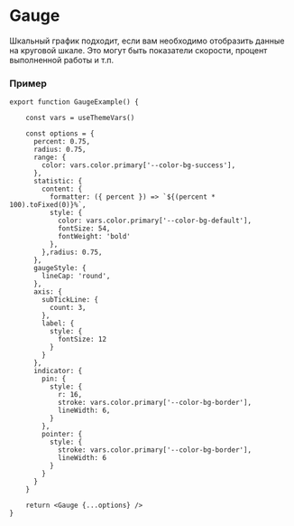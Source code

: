 

# Gauge

<RemadeInfo
    commponentName="Gauge"
    apiUrl="https://g2plot.antv.vision/en/docs/api/plots/gauge"
/>

Шкальный график подходит, если вам необходимо отобразить данные на
круговой шкале. Это могут быть показатели скорости, процент выполненной работы и т.п.

### Пример

```tsx
export function GaugeExample() {

    const vars = useThemeVars()

    const options = {
      percent: 0.75,
      radius: 0.75,
      range: {
        color: vars.color.primary['--color-bg-success'],
      },
      statistic: {
        content: {
          formatter: ({ percent }) => `${(percent * 100).toFixed(0)}%`,
          style: {
            color: vars.color.primary['--color-bg-default'],
            fontSize: 54,
            fontWeight: 'bold'
          },
        },radius: 0.75,
      },
      gaugeStyle: {
        lineCap: 'round',
      },
      axis: {
        subTickLine: {
          count: 3,
        },
        label: {
          style: {
            fontSize: 12
          }
        }
      },
      indicator: {
        pin: {
          style: {
            r: 16,
            stroke: vars.color.primary['--color-bg-border'],
            lineWidth: 6,
          }
        },
        pointer: {
          style: {
            stroke: vars.color.primary['--color-bg-border'],
            lineWidth: 6
          }
        }
      }
    }

    return <Gauge {...options} />
}
```

<GaugeExample />
